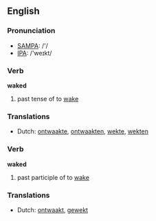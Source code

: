 ==English==

===Pronunciation===
*[[w:SAMPA|SAMPA]]: /'/
*[[w:IPA|IPA]]: /'weɪkt/

===Verb===
'''waked'''

# past tense of to [[wake]]

===Translations===
*Dutch: [[ontwaakte]], [[ontwaakten]], [[wekte]], [[wekten]]

===Verb===
'''waked'''

# past participle of to [[wake]]

===Translations===
*Dutch: [[ontwaakt]], [[gewekt]]